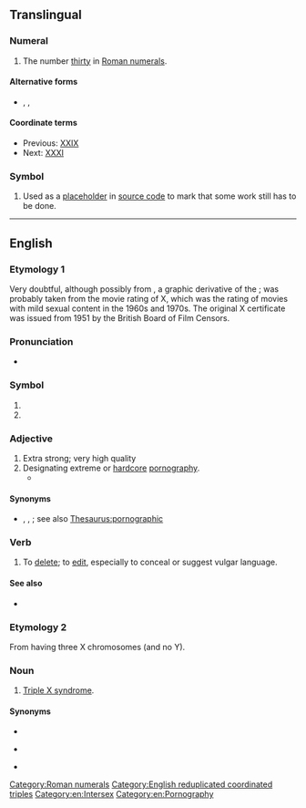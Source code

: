 {{also|xxx|.xxx}}
==Translingual==

===Numeral===
{{mul-number}}

# The number [[thirty]] in [[Roman numerals]].

====Alternative forms====
* {{l|mul|xxx}}, {{l|mul|XXL}}, {{l|mul|xxl}}

====Coordinate terms====
* Previous: [[XXIX]]
* Next: [[XXXI]]

===Symbol===
{{head|mul|symbol}}

# {{lb|mul|computing}} Used as a [[placeholder]] in [[source code]] to mark that some work still has to be done.

[[Category:Roman numerals]]

----

==English==

===Etymology 1===
Very doubtful, although possibly from {{m|en|X}}, a graphic derivative of the {{m|en|skull and crossbones||indicator of death}}; was probably taken from the movie rating of X, which was the rating of movies with mild sexual content in the 1960s and 1970s. The original X certificate was issued from 1951 by the British Board of Film Censors.

===Pronunciation===
* {{IPA|en|[ʔɛksʔɛksʔˈɛks]}}

===Symbol===
{{en-symbol}}

# {{n-g|Traditional brewer's mark for barrels of extra strong beer—extended to other alcoholic beverages and other products having an extra strong dimension (varying from washing soap to pornography).}}
# {{n-g|An indicator of hazard or poison.}}

===Adjective===
{{en-adj}}

# Extra strong; very high quality
# Designating extreme or [[hardcore]] [[pornography]].
#* {{quote-journal
|en
|date=April 19, 2012
|author=Josh Halliday
|title=Free speech haven or lawless cesspool – can the internet be civilised?
|work=the Guardian
|url=http://www.guardian.co.uk/technology/2012/apr/19/free-speech-haven-lawless-cesspool
|page=
|passage=Other global taboos, such as sex and suicide, manifest themselves widely online, with websites offering suicide guides and Hot '''XXX''' Action seconds away at the click of a button. The UK government will come under pressure to block access to pornographic websites this year when a committee of MPs publishes its report on protecting children online.}}

====Synonyms====
* {{sense|pornography}} {{l|en|pornographic}}, {{l|en|X-rated}}, {{l|en|XXXX}}; see also [[Thesaurus:pornographic]]

===Verb===
{{en-verb|~es|+|+}}

# To [[delete]]; to [[edit]], especially to conceal or suggest vulgar language.

====See also====
* {{l|en|grawlix}}

===Etymology 2===
{{wikipedia|triple X syndrome}}

From having three X chromosomes (and no Y).

===Noun===
{{en-noun|-}}

# {{lb|en|medicine}} [[triple X syndrome|Triple X syndrome]].

====Synonyms====

* {{l|en|47, XXX}}
* {{l|en|metafemale}} {{q|deprecated|proscribed}}
* {{l|en|triple X syndrome}}

[[Category:English reduplicated coordinated triples]]
[[Category:en:Intersex]]
[[Category:en:Pornography]]